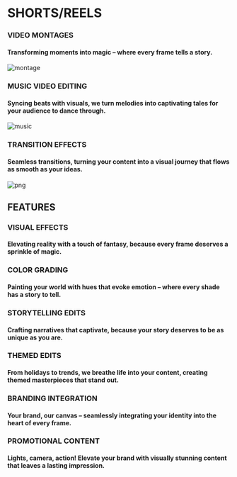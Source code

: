 # SHORTS/REELS

### VIDEO MONTAGES 
#### Transforming moments into magic – where every frame tells a story.
![montage](pages\images\photo-1536240478700-b869070f9279.avif)

### MUSIC VIDEO EDITING
#### Syncing beats with visuals, we turn melodies into captivating tales for your audience to dance through.
![music](pages\images\video-editing-services.jpg)

### TRANSITION EFFECTS 
#### Seamless transitions, turning your content into a visual journey that flows as smooth as your ideas.
![png](pages\images\png-sequence-with-channel-light-transition-video-template_43554.jpg)

## FEATURES

### VISUAL EFFECTS 
#### Elevating reality with a touch of fantasy, because every frame deserves a sprinkle of magic.

### COLOR GRADING 
#### Painting your world with hues that evoke emotion – where every shade has a story to tell.

### STORYTELLING EDITS 
#### Crafting narratives that captivate, because your story deserves to be as unique as you are.

### THEMED EDITS
#### From holidays to trends, we breathe life into your content, creating themed masterpieces that stand out.

### BRANDING INTEGRATION
#### Your brand, our canvas – seamlessly integrating your identity into the heart of every frame.

### PROMOTIONAL CONTENT
#### Lights, camera, action! Elevate your brand with visually stunning content that leaves a lasting impression.

